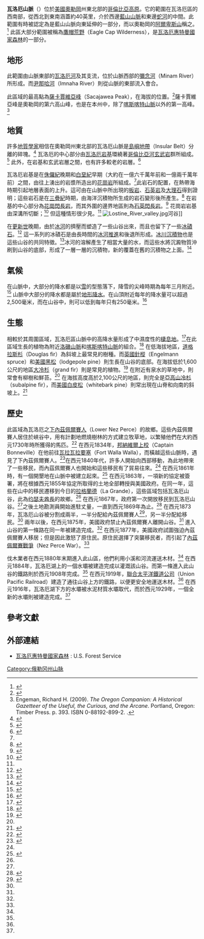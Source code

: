{{Infobox mountain range
| name=瓦洛厄山脈
| photo=Wallowa Mountains.jpg
| photo_caption=從霍華德山遠眺之瓦洛厄。前面和中間為賀瓦分水嶺，後面及左方為薩卡賈維亞峰，馬特洪在右方的遠端。
| country=美國
| state=奧勒岡州
| highest=薩卡賈維亞峰
| elevation_note=<ref>{{cite web|url=http://www.peakbagger.com/range.aspx?rid=1322|title=瓦洛厄山脈|work=Peakbagger.com|accessdate=11 January 2009|archive-date=2021-02-24|archive-url=https://web.archive.org/web/20210224235800/https://peakbagger.com/range.aspx?rid=1322|dead-url=no}}</ref>
| elevation_ft=9838
| lat_d=45|lat_m=14|lat_s=42|lat_NS=N
| long_d=117|long_m=17|long_s=33|long_EW=W
| range_lat_d=45.1998742|range_long_d=-117.3176818|region_code=US-OR
| length_mi=40|length_orientation=NW-SE
}}
'''瓦洛厄山脈'''（{{lang-en|Wallowa Mountains}}）位於[[美國|美國]][[奧勒岡|奧勒岡]]州東北部的[[哥倫比亞高原|哥倫比亞高原]]。它的範圍在瓦洛厄區的西南部，從西北到東南涵蓋約40英里，介於西邊[[藍山山脈|藍山山脈]]和東邊[[蛇河|蛇河]]的中間。此範圍有時被認定為是藍山山脈向東延伸的一部分，而以奧勒岡的[[阿爾卑斯山|阿爾卑斯山]]稱之。<ref>{{cite web|url=http://www.opb.org/programs/ofg/segments/view/1739|title=老樹|year=2010|work=[[Oregon_Field_Guide|Oregon Field Guide]]|publisher=Oregon Public Broadcasting|accessdate=21 February 2010|archive-date=2017-11-11|archive-url=https://web.archive.org/web/20171111225537/http://www.opb.org/programs/ofg/segments/view/1739|dead-url=no}}</ref> 此區大部分範圍被稱為[[鷹帽荒野|鷹帽荒野]]（Eagle Cap Wilderness），是[[瓦洛厄惠特曼國家森林|瓦洛厄惠特曼國家森林]]的一部分。

==地形==
此範圍由山脈東部的[[瓦洛厄河|瓦洛厄河]]及其支流，位於山脈西部的[[彌念河|彌念河]]（Minam River）所形成。而[[尹那哈河|尹那哈河]]（Imnaha River）則從山脈的東部流入會合。

此區域的最高點為[[薩卡賈維亞峰|薩卡賈維亞峰]]（Sacajawea Peak），在海拔{{convert|9838|ft|m|abbr=off}}的位置。<ref>{{cite web | title = 鷹帽荒野各高點之海拔高度 | publisher = U.S. Forest Service | archiveurl = https://web.archive.org/web/20050321002445/http://www.fs.fed.us/r6/w-w/recreation/wilderness/elevations-ecw.shtml | url = http://www.fs.fed.us/r6/w-w/recreation/wilderness/elevations-ecw.shtml | archivedate = 2005年3月21日 | deadurl = yes }}</ref>薩卡賈維亞峰是奧勒岡的第六高山峰，也是在本州中，除了[[喀斯喀特山脈|喀斯喀特山脈]]以外的第一高峰。<ref>Engeman, Richard H. (2009). ''The Oregon Companion: A Historical Gazetteer of the Useful, the Curious, and the Arcane''. Portland, Oregon: Timber Press. p. 393. ISBN 0-88192-899-2. {{OCLC|236142647}}.</ref>

==地質==

許多[[地質學家|地質學家]]相信在奧勒岡州東北部的瓦洛厄山脈是[[島嶼地帶|島嶼地帶]]（Insular Belt）分離的碎塊。<ref>{{cite web |url=http://www.washington.edu/burkemuseum/geo_history_wa/Coast%20Range%20Episode.htm |title=海岸地區集 |accessdate=25 May 2008 |publisher=The Burke Museum of Natural History and Culture |year=2006 |archive-date=2011-06-29 |archive-url=https://web.archive.org/web/20110629122538/http://www.washington.edu/burkemuseum/geo_history_wa/Coast%20Range%20Episode.htm |dead-url=no }}</ref> 瓦洛厄的中心部分由[[瓦洛厄岩基|瓦洛厄岩基]]環繞著[[哥倫比亞河|哥倫比亞河]][[玄武岩|玄武岩]]群所組成。<ref name = Krauskopf1943>{{cite journal| last = Krauskopf| first = K.B.| year = 1943| journal = American Journal of Science| volume = 241| issue = 10| pages = 607–628| url = http://www.ajsonline.org/content/241/10/607.full.pdf+html| accessdate = 16 October 2012| doi = 10.2475/ajs.241.10.607| title = 瓦洛厄岩基| archive-date = 2017-05-17| archive-url = https://web.archive.org/web/20170517213738/http://www.ajsonline.org/content/241/10/607.full.pdf+html| dead-url = no}}</ref> 此外，在岩基和玄武岩層之間，也有許多較老的岩層。<ref name = USGSCVO2004>{{cite web | title = 美國的火山往事 - 奧勒岡 | publisher = United States Geological Survey | date = 26 October 2004 | first = Lyn | last = Topinka | url = http://vulcan.wr.usgs.gov/LivingWith/VolcanicPast/Places/volcanic_past_oregon.html | accessdate = 18 November 2007 | archive-date = 2014-05-08 | archive-url = https://web.archive.org/web/20140508042718/http://vulcan.wr.usgs.gov/LivingWith/VolcanicPast/Places/volcanic_past_oregon.html | dead-url = no }}</ref>

瓦洛厄岩基是在[[侏儸紀|侏儸紀]]晚期和[[白堊紀|白堊紀]]早期（大約在一億六千萬年前和一億兩千萬年前）之間，由往上湧出的岩漿所造出的[[花崗岩|花崗岩]]所組成。<ref name = USGSCVO2004/>此岩石的配置，在熱帶海時期引起地層表面的上升。這可由在山脈中所出現的[[板岩|板岩]]、[[石英岩|石英岩]]及[[大理石|大理石]]得到證明；這些岩石是在[[三疊紀|三疊紀]]時期，由海洋沉積物所生成的岩石變形後所產生。<ref name = Warren1928>{{cite journal | title = 奧勒岡的物理和經濟地理學：第八章 瓦洛厄山脈和瓦洛厄郡 | last = Smith | first = Warren | journal = "The Commonwealth Review of the University of Oregon" | volume = 10 | issue = 1 | date = January 1928 | url = http://ir.library.oregonstate.edu/xmlui/bitstream/handle/1957/12051/Phy_Eco_Geo.pdf?sequence=1 | format = PDF | accessdate = 22 March 2012 | archive-date = 2017-08-17 | archive-url = https://web.archive.org/web/20170817001500/http://ir.library.oregonstate.edu/xmlui/bitstream/handle/1957/12051/Phy_Eco_Geo.pdf?sequence=1 | dead-url = no }}</ref> 在岩基的中心部分為[[花崗閃長岩|花崗閃長岩]]，而其外圍的邊界地區則為[[石英閃長岩|石英閃長岩]]。<ref name=West1991>{{cite conference | title = 在奧勒岡瓦洛厄岩基中的鎂鐵飛地之起源 | last = West | first = Andrew | conference = 4th Keck Geology Consortium Undergraduate Research Symposium | location = Franklin and Marshall College | year = 1991 | url = http://keckgeology.org/node/1 | accessdate = 22 March 2012 | deadurl = yes | archiveurl = https://web.archive.org/web/20120309123409/http://keckgeology.org/node/1 | archivedate = 2012年3月9日 }}</ref> 花崗岩岩基由深溝所切斷；<ref name = Mbalu1991>{{cite conference | title = Contact Metamorphic Effects of the Wallowa Batholith on the Hurwal Formation, Wallowa Mountains, Oregon | last = Mbalue | first = Chuma | conference = 4th Keck Geology Consortium Undergraduate Research Symposium | location = Franklin and Marshall College | year = 1991 | url = http://keckgeology.org/files/pdf/symvol/4th/Oregon/mbalu.pdf | format = PDF | accessdate = 22 March 2012 | archive-date = 2016-08-28 | archive-url = https://web.archive.org/web/20160828022356/http://keckgeology.org/files/pdf/symvol/4th/Oregon/mbalu.pdf | dead-url = no }}</ref> 但這種情形很少見。<ref name = West1991/>
[[File:Lostine_River_valley.jpg|thumb]]河谷]]

在[[更新世|更新世]]晚期，由於[[冰河|冰河]]的擠壓而塑造了一些山谷出來，而且也留下了一些[[冰磧石|冰磧石]]。<ref>{{cite journal | title = 更新世晚期時各種氣候及地形對於美國西部山中冰川作用的影響 | last = Thackray | first = Glenn | journal = Journal of Quaternary Science | year = 2008 | volume = 23 | issue = 6–7 | pages = 671–681 | url = http://onlinelibrary.wiley.com/doi/10.1002/jqs.1210/pdf | format = PDF | accessdate = 22 March 2012 | doi = 10.1002/jqs.1210 | archive-date = 2016-03-16 | archive-url = https://web.archive.org/web/20160316100914/http://onlinelibrary.wiley.com/doi/10.1002/jqs.1210/pdf | dead-url = no }}</ref> 這一系列的冰磧石是由長時間的[[冰河推進|冰河推進]]和後退所形成。[[冰川沉積物|冰川沉積物]]也是這些山谷的共同特徵。<ref name=Budlong2005>{{cite journal | title = 奧勒岡東北部瓦洛厄湖的海洋生物分布學和沉積物 | last1 = Budlong | first1 = Bryce | last2 = Collier | last3 = Davis | first3 = Calvin | last4 = Gilbert | first4 = David | last5 = Legerwood | first5 = Rob | last6 = Tassel | first6 = Jay | journal = Eastern Oregon Geology | volume = 2 | date = September 2005 | url = http://www3.eou.edu/geology/easternoregongeology.html | accessdate = 22 March 2012 | deadurl = yes | archiveurl = https://web.archive.org/web/20060909220012/http://www3.eou.edu/geology/easternoregongeology.html | archivedate = 2006年9月9日 }}</ref>冰河的溶解產生了相當大量的水，而這些水將沉澱物質沖刷到山谷的底部，形成了一層一層的沉積物，新的覆蓋在舊的沉積物之上面。<ref name=spokanecc>{{cite web|url=http://users.scc.spokane.edu/ABuddington/g210spr02/g3/geology.htm|title=一般地質學|date=Spring 2002|publisher=Spokane Community College|work=Wallowa Lake|first1=Logan|last1=Ditto|first2=Bryan|last2=Donaldson|accessdate=9 September 2013|archive-date=2016-03-03|archive-url=https://web.archive.org/web/20160303210705/http://users.scc.spokane.edu/ABuddington/g210spr02/g3/geology.htm|dead-url=no}}</ref>

==氣候==

在山脈中，大部分的降水都是以[[雪|雪]]的型態落下，降雪的尖峰時期為每年三月附近。<ref name="Rheinheimer2007">{{cite web | title = 格蘭德隆德河流域中氣候變遷對水文和生態的衝擊 | last = Rheinheimer | first = David | year = 2007 | url = https://www.geology.ucdavis.edu/shlemoncourse/trips/GrandeRonde/backgroundpapers/Rheinheimer.pdf | accessdate = 22 March 2012 | format = PDF | publisher = University of California, Davis | archive-date = 2010-06-14 | archive-url = https://web.archive.org/web/20100614153805/https://www.geology.ucdavis.edu/shlemoncourse/trips/GrandeRonde/backgroundpapers/Rheinheimer.pdf | dead-url = yes }}</ref> 山脈中大部分的降水都是屬於[[地形降水|地形降水]]。在山頂附近每年的降水量可以超過2,500毫米，而在山谷中，則可以低到每年只有250毫米。<ref name=TaylorHale>{{cite web | title = 瓦洛厄郡之氣候 | last1 = Taylor | first1 = George | last2 = Hale | first2 = Candee | last3 = Joos | first3 = Sarah | url = http://www.ocs.oregonstate.edu/county_climate/Wallowa_files/Wallowa.html | work = Oregon Climate Service | publisher = Oregon State University | accessdate = 22 March 2012 | deadurl = yes | archiveurl = https://web.archive.org/web/20100611213019/http://www.ocs.oregonstate.edu/county_climate/Wallowa_files/Wallowa.html | archivedate = 2010年6月11日 }}</ref>

==生態==

相較於其周圍區域，瓦洛厄區山脈中的高降水量形成了中濕度性的[[棲息地|棲息地]]。<ref name = Crowe1997>{{cite web | title = Mid-Montane Wetland Plant Associations of the Malheur, Umatilla and Wallowa-Whitman National Forests | last = Crowe | first = Elizabeth A. | last2 = Clausnitzer | first2 = Rodrick R. | date = February 1997 | url = http://ir.library.oregonstate.edu/xmlui/bitstream/handle/1957/16061/MidMontaneWetlandPlantAssociationsWallowaWhitnf.pdf?sequence=1 | accessdate = 24 March 2012 | format = PDF | publisher = U.S. Forest Service | archive-date = 2017-08-18 | archive-url = https://web.archive.org/web/20170818140931/http://ir.library.oregonstate.edu/xmlui/bitstream/handle/1957/16061/MidMontaneWetlandPlantAssociationsWallowaWhitnf.pdf?sequence=1 | dead-url = no }}</ref>在此區域生長的植物為附近[[洛磯山脈|洛磯山脈]]和[[喀斯喀特山脈|喀斯喀特山脈]]的組合。<ref name = Wells2006>{{cite web | last = Wells | first = Aaron | title = Deep Canyon and Subalpine Riparian and Wetland Plant Associations of the Malheur, Umatilla, and Wallowa-Whitman National Forests | date = November 2006 | url = http://ecoshare.info/uploads/publications/PNW-GTR-682.pdf | accessdate = 24 March 2012 | format = PDF | archive-date = 2019-06-02 | archive-url = https://web.archive.org/web/20190602071354/https://ecoshare.info/uploads/publications/PNW-GTR-682.pdf | dead-url = no }}</ref> 在低海拔地區，[[道格拉斯杉|道格拉斯杉]]（Douglas fir）為斜坡上最常見的樹種。而[[英國針樅|英國針樅]]（Engelmann spruce）和[[美國黑松|美國黑松]]（lodgepole pine）則生長在山谷的底部。在海拔低於1,600公尺的地區[[大冷杉|大冷杉]]（grand fir）則是常見的植物。<ref>{{cite web | title = 在奧勒岡瓦洛厄山脈鷹帽荒野中兩種排水系統下的植物 | last = Cole | first = David | year = 1982 | url = http://content.lib.umt.edu/cdm/singleitem/collection/forest/id/321/rec/20 | accessdate = 24 March 2012 | deadurl = yes | archiveurl = https://web.archive.org/web/20131221191152/http://content.lib.umt.edu/cdm/singleitem/collection/forest/id/321/rec/20 | archivedate = 2013年12月21日 }}</ref> 在附近有泉水的草地中，則常會有柳樹和鮮苔。<ref name = Wells2006/> 在海拔高度高於2,100公尺的地區，則完全是[[亞高山冷杉|亞高山冷杉]]（subalpine fir），而[[美國白皮松|美國白皮松]]（whitebark pine）則常出現在山脊和向南的斜坡上。<ref name=johnson>{{Cite web|url=http://www.fs.fed.us/pnw/gtr569.pdf|title=綠色牛尾草牧場：瓦洛厄山脈中的時光變遷|first=Charles G.|last=Johnson, Jr.|date=February 2003|work=General Technical Report PNW-GTR-569|publisher=U.S. Forest Service|page=8|accessdate=9 September 2013}}</ref>

==歷史==

此區域為瓦洛厄之[[下內茲佩爾賽人|下內茲佩爾賽人]]（Lower Nez Perce）的故鄉。這些內茲佩爾賽人居住於峽谷中，用有計劃地燃燒樹林的方式建立牧草地，以繁殖他們在大約西元1730年時所獲得的馬匹。<ref name=Williams2005>{{cite web | title = 瓦洛厄郡的放牧歷史 | last1 = Williams | first1 = Jennifer | last2 = Melville | first2 = Erin | date = September 2005 | page = 7 | publisher = Oregon State University | url = http://extension.oregonstate.edu/wallowa/sites/default/files/_in_Wallowa_County_Compilation_edited_4_2009.pdf | accessdate = 24 March 2012 | format = PDF | archive-url = https://web.archive.org/web/20110115070850/http://extension.oregonstate.edu/wallowa/sites/default/files/_in_Wallowa_County_Compilation_edited_4_2009.pdf | archive-date = 2011-01-15 | dead-url = yes }}</ref> 在西元1834年，[[邦納維爾上校|邦納維爾上校]]（Captain Bonneville）在他前往[[瓦拉瓦拉要塞|瓦拉瓦拉要塞]]（Fort Walla Walla），而橫越這些山脈時，遇見了下內茲佩爾賽人。<ref name = Irving1861>{{cite book | title = 邦納維爾上校的冒險 | last = Irving | first = Washington |  year = 1861 | url = http://books.google.com/?id=2_4htIWyuWEC&pg=PA19&dq=captain+bonneville+and+the+nez+perce#v=onepage&q&f=false | accessdate = 24 March 2012}}</ref>在西元1840年代，許多人開始向西部移動，為此地帶來了一些移民，而內茲佩爾賽人也開始和這些移民有了貿易往來。<ref name = Williams2005/> 在西元1861年時，有一個開墾地在山脈中被建立起來。<ref name=Lawson2007>{{cite web | title = 奧勒岡州格蘭德隆德流域的土地和資源使用歷史 | last = Lawson | first = Abigail J. | year = 2007 | url = https://www.geology.ucdavis.edu/~shlemoncourse/trips/GrandeRonde/backgroundpapers/Lawson.pdf | publisher = University of California, Davis | accessdate = 24 March 2012 | format = PDF | archive-date = 2013-12-16 | archive-url = https://web.archive.org/web/20131216005922/https://www.geology.ucdavis.edu/~shlemoncourse/trips/GrandeRonde/backgroundpapers/Lawson.pdf | dead-url = yes }}</ref> 在西元1863年，一項新的協定被簽署，將在根據西元1855年協定所取得的土地全部轉授與美國政府。在同一年，這些在山中的移民遷移到今日的[[拉格蘭德|拉格蘭德]]（La Grande），這些區域包括瓦洛厄山谷，此為[[约瑟夫酋長|约瑟夫酋長]]的故鄉。<ref name = Lawson2007/> 在西元1867年，政府第一次開放移民到瓦洛厄山谷。<ref name = Williams2005/>之後土地勘測員開始進駐丈量，一直到西元1869年為止。<ref name = Josephy1965>{{cite book | last = Josephy | first = Alvin | title = 內茲佩爾賽印地安人和西北的開啟 | url = http://books.google.com/?id=D1Ffhzz0UOkC&pg=PR7&dq=captain+bonneville+and+the+nez+perce#v=onepage&q&f=false | year = 1965 | isbn = 9780395850114}}</ref> 在西元1873年，瓦洛厄山谷被分割成兩半，一半分配給內茲佩爾賽人<ref name = Buckendorf2001>{{cite web | title = 西元1800到1950年間在大賀爾峽谷區的移民探險、屯墾及土地使用 | last = Buckendorf | first = Madeline | last2 = Bauer | first2 = Barbara | last3 = Jacox | first3 = Elizabeth | year = 2001 | url = http://www.idahopower.com/pdfs/Relicensing/hellscanyon/hellspdfs/techappendices/Cultural/e04_11.pdf | accessdate = 24 March 2012 | format = PDF | archive-date = 2016-03-05 | archive-url = https://web.archive.org/web/20160305063814/http://www.idahopower.com/pdfs/Relicensing/hellscanyon/hellspdfs/techappendices/Cultural/e04_11.pdf | dead-url = no }}</ref>，另一半分配給移民。<ref name = Williams2005/> 兩年以後，在西元1875年，美國政府禁止內茲佩爾賽人離開山谷。<ref name = Buckendorf2001/> 進入山谷的第一條路在同一年被建造完成。<ref name = Williams2005/> 在西元1877年，美國政府試圖強迫內茲佩爾賽人移居；但是因此激怒了原住民。原住民選擇了突襲移民者，而引起了[[內茲佩爾賽戰爭|內茲佩爾賽戰爭]]（Nez Perce War）。<ref name = Lawson2007/>

伐木業者在西元1880年末期進入此山區，他們利用小溪和河流運送木材。<ref name = Lawson2007/> 在西元1884年，瓦洛厄湖上的一個水壩被建造完成以灌溉該山谷。而第一條進入此山谷的鐵路則於西元1908年完成。<ref name = Williams2005/> 在西元1919年，[[聯合太平洋鐵道公司|聯合太平洋鐵道公司]]（Union Pacific Railroad）建造了通往山谷上方的鐵路，以便更安全地運送木材。<ref name = Lawson2007/> 在西元1916年，瓦洛厄湖下方的水壩被水泥材質水壩取代，而於西元1929年，一個全新的水壩則被建造完成。<ref name = Williams2005/>

==參考文獻==
{{Reflist|32em}}

==外部連結==
{{Commonscat|Wallowa Mountains|瓦洛厄山脈}}
* [http://www.fs.usda.gov/wallowa-whitman/ 瓦洛厄惠特曼國家森林] {{Wayback|url=http://www.fs.usda.gov/wallowa-whitman/ |date=20130621201916 }}: U.S. Forest Service

[[Category:俄勒冈州山脉|Category:俄勒冈州山脉]]